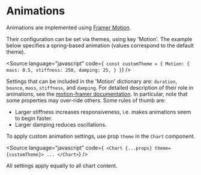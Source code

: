 
<Meta title="Core/Animations" />

# Animations

Animations are implemented using [Framer Motion](https://www.framer.com/docs/).

Their configuration can be set via themes, using key 'Motion'.
The example below specifies a spring-based animation (values correspond to the default theme).

<Source
    language="javascript"
    code={`
const customTheme = {
  Motion: {
     mass: 0.5,
     stiffness: 250,
     damping: 25,
  }
}`}
/>

Settings that can be included in the 'Motion' dictionary are: `duration`, `bounce`, `mass`, `stiffness`, and `damping`.
For detailed description of their role in animations, see the [motion-framer documentation](https://www.framer.com/docs/transition/).
In particular, note that some properties may over-ride others. Some rules of thumb are:

-   Larger stiffness increases responsiveness, i.e. makes animations seem to begin faster.
-   Larger damping reduces oscillations.

To apply custom animation settings, use prop `theme` in the `Chart` component.

<Source
    language="javascript"
    code={`
<Chart {...props} theme={customTheme}>
  ...
</Chart>`}
/>

All settings apply equally to all chart content.
